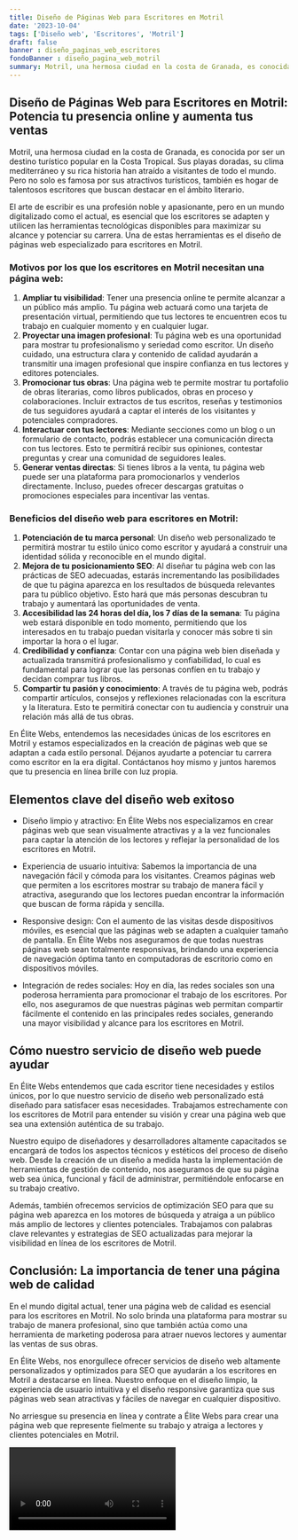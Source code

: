 ```yaml
---
title: Diseño de Páginas Web para Escritores en Motril
date: '2023-10-04'
tags: ['Diseño web', 'Escritores', 'Motril']
draft: false
banner : diseño_paginas_web_escritores
fondoBanner : diseño_pagina_web_motril
summary: Motril, una hermosa ciudad en la costa de Granada, es conocida por ser un destino turístico popular en la Costa Tropical. Sus playas doradas, su clima mediterráneo y su rica historia han atraído a visitantes de todo el mundo. Pero no solo es famosa por sus atractivos turísticos, también es hogar de talentosos escritores que buscan destacar en el ámbito literario.
---
```


## Diseño de Páginas Web para Escritores en Motril: Potencia tu presencia online y aumenta tus ventas

Motril, una hermosa ciudad en la costa de Granada, es conocida por ser un destino turístico popular en la Costa Tropical. Sus playas doradas, su clima mediterráneo y su rica historia han atraído a visitantes de todo el mundo. Pero no solo es famosa por sus atractivos turísticos, también es hogar de talentosos escritores que buscan destacar en el ámbito literario.

El arte de escribir es una profesión noble y apasionante, pero en un mundo digitalizado como el actual, es esencial que los escritores se adapten y utilicen las herramientas tecnológicas disponibles para maximizar su alcance y potenciar su carrera. Una de estas herramientas es el diseño de páginas web especializado para escritores en Motril.

### Motivos por los que los escritores en Motril necesitan una página web:

1. **Ampliar tu visibilidad**: Tener una presencia online te permite alcanzar a un público más amplio. Tu página web actuará como una tarjeta de presentación virtual, permitiendo que tus lectores te encuentren ecos tu trabajo en cualquier momento y en cualquier lugar.
2. **Proyectar una imagen profesional**: Tu página web es una oportunidad para mostrar tu profesionalismo y seriedad como escritor. Un diseño cuidado, una estructura clara y contenido de calidad ayudarán a transmitir una imagen profesional que inspire confianza en tus lectores y editores potenciales.
3. **Promocionar tus obras**: Una página web te permite mostrar tu portafolio de obras literarias, como libros publicados, obras en proceso y colaboraciones. Incluir extractos de tus escritos, reseñas y testimonios de tus seguidores ayudará a captar el interés de los visitantes y potenciales compradores.
4. **Interactuar con tus lectores**: Mediante secciones como un blog o un formulario de contacto, podrás establecer una comunicación directa con tus lectores. Esto te permitirá recibir sus opiniones, contestar preguntas y crear una comunidad de seguidores leales.
5. **Generar ventas directas**: Si tienes libros a la venta, tu página web puede ser una plataforma para promocionarlos y venderlos directamente. Incluso, puedes ofrecer descargas gratuitas o promociones especiales para incentivar las ventas.

### Beneficios del diseño web para escritores en Motril:

1. **Potenciación de tu marca personal**: Un diseño web personalizado te permitirá mostrar tu estilo único como escritor y ayudará a construir una identidad sólida y reconocible en el mundo digital.
2. **Mejora de tu posicionamiento SEO**: Al diseñar tu página web con las prácticas de SEO adecuadas, estarás incrementando las posibilidades de que tu página aparezca en los resultados de búsqueda relevantes para tu público objetivo. Esto hará que más personas descubran tu trabajo y aumentará las oportunidades de venta.
3. **Accesibilidad las 24 horas del día, los 7 días de la semana**: Tu página web estará disponible en todo momento, permitiendo que los interesados en tu trabajo puedan visitarla y conocer más sobre ti sin importar la hora o el lugar.
4. **Credibilidad y confianza**: Contar con una página web bien diseñada y actualizada transmitirá profesionalismo y confiabilidad, lo cual es fundamental para lograr que las personas confíen en tu trabajo y decidan comprar tus libros.
5. **Compartir tu pasión y conocimiento**: A través de tu página web, podrás compartir artículos, consejos y reflexiones relacionadas con la escritura y la literatura. Esto te permitirá conectar con tu audiencia y construir una relación más allá de tus obras.

En Élite Webs, entendemos las necesidades únicas de los escritores en Motril y estamos especializados en la creación de páginas web que se adaptan a cada estilo personal. Déjanos ayudarte a potenciar tu carrera como escritor en la era digital. Contáctanos hoy mismo y juntos haremos que tu presencia en línea brille con luz propia.

<GifSeo />

<Cta />

## Elementos clave del diseño web exitoso

- Diseño limpio y atractivo: En Élite Webs nos especializamos en crear páginas web que sean visualmente atractivas y a la vez funcionales para captar la atención de los lectores y reflejar la personalidad de los escritores en Motril.

- Experiencia de usuario intuitiva: Sabemos la importancia de una navegación fácil y cómoda para los visitantes. Creamos páginas web que permiten a los escritores mostrar su trabajo de manera fácil y atractiva, asegurando que los lectores puedan encontrar la información que buscan de forma rápida y sencilla.

- Responsive design: Con el aumento de las visitas desde dispositivos móviles, es esencial que las páginas web se adapten a cualquier tamaño de pantalla. En Élite Webs nos aseguramos de que todas nuestras páginas web sean totalmente responsivas, brindando una experiencia de navegación óptima tanto en computadoras de escritorio como en dispositivos móviles.

- Integración de redes sociales: Hoy en día, las redes sociales son una poderosa herramienta para promocionar el trabajo de los escritores. Por ello, nos aseguramos de que nuestras páginas web permitan compartir fácilmente el contenido en las principales redes sociales, generando una mayor visibilidad y alcance para los escritores en Motril.

## Cómo nuestro servicio de diseño web puede ayudar

En Élite Webs entendemos que cada escritor tiene necesidades y estilos únicos, por lo que nuestro servicio de diseño web personalizado está diseñado para satisfacer esas necesidades. Trabajamos estrechamente con los escritores de Motril para entender su visión y crear una página web que sea una extensión auténtica de su trabajo.

Nuestro equipo de diseñadores y desarrolladores altamente capacitados se encargará de todos los aspectos técnicos y estéticos del proceso de diseño web. Desde la creación de un diseño a medida hasta la implementación de herramientas de gestión de contenido, nos aseguramos de que su página web sea única, funcional y fácil de administrar, permitiéndole enfocarse en su trabajo creativo.

Además, también ofrecemos servicios de optimización SEO para que su página web aparezca en los motores de búsqueda y atraiga a un público más amplio de lectores y clientes potenciales. Trabajamos con palabras clave relevantes y estrategias de SEO actualizadas para mejorar la visibilidad en línea de los escritores de Motril.

## Conclusión: La importancia de tener una página web de calidad

En el mundo digital actual, tener una página web de calidad es esencial para los escritores en Motril. No solo brinda una plataforma para mostrar su trabajo de manera profesional, sino que también actúa como una herramienta de marketing poderosa para atraer nuevos lectores y aumentar las ventas de sus obras.

En Élite Webs, nos enorgullece ofrecer servicios de diseño web altamente personalizados y optimizados para SEO que ayudarán a los escritores en Motril a destacarse en línea. Nuestro enfoque en el diseño limpio, la experiencia de usuario intuitiva y el diseño responsive garantiza que sus páginas web sean atractivas y fáciles de navegar en cualquier dispositivo.

No arriesgue su presencia en línea y contrate a Élite Webs para crear una página web que represente fielmente su trabajo y atraiga a lectores y clientes potenciales en Motril.

<Video />

<CtaBot job='Escritores' city='Motril'/>

<Gmaps query='Motril+españa+maps' />